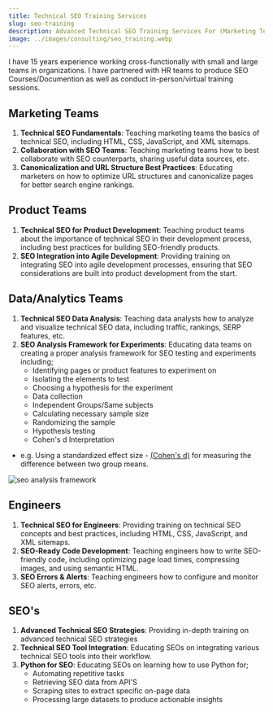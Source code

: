 ```yaml
---
title: Technical SEO Training Services
slug: seo-training
description: Advanced Technical SEO Training Services For (Marketing Teams, Product Teams, Data/Analytics Teams, Engineers, and SEO's)
image: ../images/consulting/seo_training.webp
---
```



I have 15 years experience working cross-functionally with small and large teams in organizations. 
I have partnered with HR teams to produce SEO Courses/Documention as well as conduct in-person/virtual training sessions.

## Marketing Teams

1. **Technical SEO Fundamentals**: Teaching marketing teams the basics of technical SEO,
including HTML, CSS, JavaScript, and XML sitemaps.
2. **Collaboration with SEO Teams**: Teaching marketing teams how to best collaborate with SEO counterparts, sharing
useful data sources, etc.
3. **Canonicalization and URL Structure Best Practices**: Educating marketers on how to
optimize URL structures and canonicalize pages for better search engine rankings.

## Product Teams

1. **Technical SEO for Product Development**: Teaching product teams about the importance of
technical SEO in their development process, including best practices for building
SEO-friendly products.
2. **SEO Integration into Agile Development**: Providing training on integrating SEO into
agile development processes, ensuring that SEO considerations are built into product
development from the start.

## Data/Analytics Teams

1. **Technical SEO Data Analysis**: Teaching data analysts how to analyze and visualize
technical SEO data, including traffic, rankings, SERP features, etc.
2. **SEO Analysis Framework for Experiments**: Educating data teams on creating a proper analysis framework 
for SEO testing and experiments including; 
    - Identifying pages or product features to experiment on
    - Isolating the elements to test
    - Choosing a hypothesis for the experiment
    - Data collection
    - Independent Groups/Same subjects
    - Calculating necessary sample size
    - Randomizing the sample
    - Hypothesis testing
    - Cohen's d Interpretation
- e.g. Using a standardized effect size - [(Cohen's d)](https://en.wikiversity.org/wiki/Cohen%27s_d) for measuring the difference between two group means.

<Image src={seoanalysisframeworkImage} alt="seo analysis framework" format="webp" />


## Engineers

1. **Technical SEO for Engineers**: Providing training on technical SEO concepts and best
practices, including HTML, CSS, JavaScript, and XML sitemaps.
2. **SEO-Ready Code Development**: Teaching engineers how to write SEO-friendly code,
including optimizing page load times, compressing images, and using semantic HTML.
3. **SEO Errors & Alerts**: Teaching engineers how to configure and monitor SEO alerts, errors, etc.

## SEO's    

1. **Advanced Technical SEO Strategies**: Providing in-depth training on advanced technical
SEO strategies
2. **Technical SEO Tool Integration**: Educating SEOs on integrating various technical SEO
tools into their workflow.
3. **Python for SEO**: Educating SEOs on learning how to use Python for;
    - Automating repetitive tasks
    - Retrieving SEO data from API'S
    - Scraping sites to extract specific on-page data
    - Processing large datasets to produce actionable insights